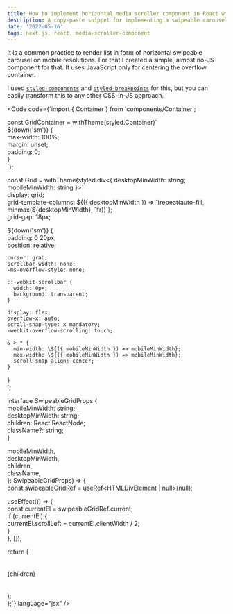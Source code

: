 ```yaml
---
title: How to implement horizontal media scroller component in React with CSS only
description: A copy-paste snippet for implementing a swipeable carousel or so called media scroller component. Built with almost no-JS.
date: '2022-05-16'
tags: next.js, react, media-scroller-component
---
```


It is a common practice to render list in form of horizontal swipeable carousel on mobile resolutions. For that I created a simple, almost no-JS component for that. It uses JavaScript only for centering the overflow container.

<ArticleImage src="/posts/implement-horizontal-media-scroller-component-react-css/how-it-works.gif" alt="A preview of media scroller component" objectFit="contain" />

I used [`styled-components`](https://styled-components.com/) and [`styled-breakpoints`](https://github.com/mg901/styled-breakpoints) for this, but you can easily transform this to any other CSS-in-JS approach.

<Code code={`import { Container } from 'components/Container';  
  
const GridContainer = withTheme(styled.Container)\`  
  \${down('sm')} {  
    max-width: 100%;  
    margin: unset;  
    padding: 0;  
  }  
\`);  
  
const Grid = withTheme(styled.div<{ desktopMinWidth: string; mobileMinWidth: string }>\`  
  display: grid;  
  grid-template-columns: \${({ desktopMinWidth }) => \`)repeat(auto-fill, minmax(\${desktopMinWidth}, 1fr))\`};  
  grid-gap: 18px;  
  
  \${down('sm')} {  
    padding: 0 20px;  
    position: relative;  
  
    cursor: grab;  
    scrollbar-width: none;  
    -ms-overflow-style: none;  
  
    ::-webkit-scrollbar {  
      width: 0px;  
      background: transparent;  
    }  
  
    display: flex;  
    overflow-x: auto;  
    scroll-snap-type: x mandatory;  
    -webkit-overflow-scrolling: touch;  
  
    & > * {  
      min-width: \${({ mobileMinWidth }) => mobileMinWidth};  
      max-width: \${({ mobileMinWidth }) => mobileMinWidth};  
      scroll-snap-align: center;  
    }  
  }  
\`;  
  
interface SwipeableGridProps {  
  mobileMinWidth: string;  
  desktopMinWidth: string;  
  children: React.ReactNode;  
  className?: string;  
}  
  
  mobileMinWidth,  
  desktopMinWidth,  
  children,  
  className,  
}: SwipeableGridProps) => {  
  const swipeableGridRef = useRef<HTMLDivElement | null>(null);  
  
  useEffect(() => {  
    const currentEl = swipeableGridRef.current;  
    if (currentEl) {  
      currentEl.scrollLeft = currentEl.clientWidth / 2;  
    }  
  }, []);  
  
  return (  
    <GridContainer>   
      <Grid  
        desktopMinWidth={desktopMinWidth}  
        mobileMinWidth={mobileMinWidth}  
        ref={swipeableGridRef}  
        className={className}  
      >  
        {children}  
      </Grid>  
    </GridContainer>  
  );  
};`} language="jsx" />